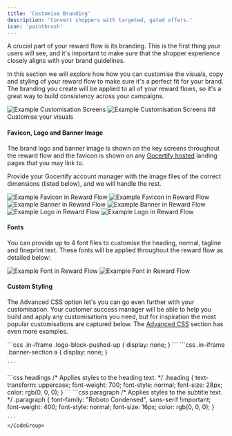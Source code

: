 ```yaml
---
title: 'Customise Branding'
description: 'Convert shoppers with targeted, gated offers.'
icon: 'paintbrush'
---
```

A crucial part of your reward flow is its branding. This is the first thing your users will see, 
and it's important to make sure that the shopper experience closely aligns with your brand guidelines. 

In this section we will explore how how you can customise the visuals, copy and styling of your reward flow to make sure it's a perfect fit for your brand. The branding you 
create will be applied to all of your reward flows, so it's a great way to build consistency across your campaigns.


<Frame caption = "Brands like VOXI and Sainsburys have strong visual identities. Our visual toolkit let them customise every detail of their flows, down the finest details (👀 check out the FAQ button UI)">
    <img
    className="block dark:hidden"
    src="/images/customisationExample.png"
    alt="Example Customisation Screens"
    style={{ borderRadius: '0.5rem' }}
    />
    <img
    className="hidden dark:block"
    src="/images/customisationExample.png"
    alt="Example Customisation Screens"
    style={{ borderRadius: '0.5rem' }}
    />
</Frame>
## Customise your visuals

#### Favicon, Logo and Banner Image
The brand logo and banner image is shown on the key screens throughout the reward flow and the favicon is shown on any 
[Gocertify hosted](https://secure.gocertify.me/at/gosnow) landing pages that you may link to. 

Provide your Gocertify account manager with the image files of the correct dimensions (listed below), and we will handle the rest.

<Frame caption = "Ideal dimensions for your favicon are 36 x 36 px">
<img
    className="block dark:hidden"
    src="/images/exampleFavicon.png"
    alt="Example Favicon in Reward Flow"
    />
    <img
    className="hidden dark:block"
    src="/images/exampleFavicon.png"
    alt="Example Favicon in Reward Flow"
/>
</Frame>

<Frame caption = "Ideal dimensions for your banner are 1500 x 500 px - if you have a Twitter/X banner this size works perfectly">
<img
    className="block dark:hidden"
    src="/images/exampleBanner.png"
    alt="Example Banner in Reward Flow"
    />
    <img
    className="hidden dark:block"
    src="/images/exampleBanner.png"
    alt="Example Banner in Reward Flow"
/>
</Frame>

<Frame caption = "Ideal dimensions for your logo are any square logo, minimum width 500px">
<img
    className="block dark:hidden"
    src="/images/logoExample.png"
    alt="Example Logo in Reward Flow"
    />
    <img
    className="hidden dark:block"
    src="/images/logoExample.png"
    alt="Example Logo in Reward Flow"
/>
</Frame>

#### Fonts
You can provide up to 4 font files to customise the heading, normal, tagline and fineprint text. These fonts will be applied throughout the reward flow as detailed below:

<Frame caption = "Font files will be applied to the following sections of the flow">
<img
    className="block dark:hidden"
    src="/images/exampleFonts.png"
    alt="Example Font in Reward Flow"
    />
    <img
    className="hidden dark:block"
    src="/images/exampleFonts.png"
    alt="Example Font in Reward Flow"
/>
</Frame>

#### Custom Styling
The Advanced CSS option let's you can go even further with your customisation. Your customer success manager will be able to help you build and apply any customisations you need, but for inspiration the most popular customisations are captured below. The [Advanced CSS](/section/gettingStarted/advancedCss) section has even more examples.

<AccordionGroup>
  <Accordion title="Hide iFrame Brand Logo" icon="square-minus">
    ```css
    .in-iframe .logo-block-pushed-up {
      display: none;
    }
    ```
  </Accordion>

  <Accordion title="Hide iFrame Banner Image" icon="panorama">
    ```css
    .in-iframe .banner-section a {
    display: none;
    }

    ```
  </Accordion>


  <Accordion title="Customise fonts" icon="t">
    <CodeGroup>
    ```css headings
        /* Applies styles to the heading text. */
        .heading {
        text-transform: uppercase;
        font-weight: 700; 
        font-style: normal; 
        font-size: 28px; 
        color: rgb(0, 0, 0); 
        }
    ```
    ```css paragraph
        /* Applies styles to the subtitle text. */
        .paragraph {
        font-family: "Roboto Condensed", sans-serif !important;
        font-weight: 400; 
        font-style: normal; 
        font-size: 16px; 
        color: rgb(0, 0, 0); 
        }

    ```
    </CodeGroup>
  </Accordion>
</AccordionGroup>

